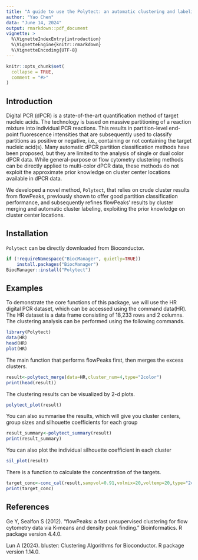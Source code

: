 ```yaml
---
title: "A guide to use the Polytect: an automatic clustering and labeling method for multi-color digital PCR data"
author: "Yao Chen"
data: "June 14, 2024"
output: rmarkdown::pdf_document
vignette: >
  %\VignetteIndexEntry{introduction}
  %\VignetteEngine{knitr::rmarkdown}
  %\VignetteEncoding{UTF-8}
---
```


```r
knitr::opts_chunk$set(
  collapse = TRUE,
  comment = "#>"
)
```

## Introduction
Digital PCR (dPCR) is a state-of-the-art quantification method of target nucleic acids. The technology is based on massive partitioning of a reaction mixture into individual PCR reactions. This results in partition-level end-point fluorescence intensities that are subsequently used to classify partitions as positive or negative, i.e., containing or not containing the target nucleic acid(s). Many automatic dPCR partition classification methods have been proposed, but they are limited to the analysis of single or dual color dPCR data. While general-purpose or flow cytometry clustering methods can be directly applied to multi-color dPCR data, these methods do not exploit the approximate prior knowledge on cluster center locations available in dPCR data. 

We developed a novel method, `Polytect`, that relies on crude cluster results from flowPeaks, previously shown to offer good partition classification performance, and subsequently refines flowPeaks' results by cluster merging and automatic cluster labeling, exploiting the prior knowledge on cluster center locations. 


## Installation
`Polytect` can be directly downloaded from Bioconductor.
```r
if (!requireNamespace("BiocManager", quietly=TRUE))
    install.packages("BiocManager")
BiocManager::install("Polytect")
```

## Examples
To demonstrate the core functions of this package, we will use the HR digital PCR dataset, which can be accessed using the command data(HR). The HR dataset is a data frame consisting of 18,233 rows and 2 columns. The clustering analysis can be performed using the following commands.

```r
library(Polytect)
data(HR)
head(HR)
plot(HR)
```

The main function that performs flowPeaks first, then merges the excess clusters.
```r
result<-polytect_merge(data=HR,cluster_num=4,type="2color")
print(head(result))
```


The clustering results can be visualized by 2-d plots.
```r
polytect_plot(result)
```
You can also summarise the results, which will give you cluster centers, group sizes and silhouette coefficients for each group
```r
result_summary<-polytect_summary(result)
print(result_summary)
```

You can also plot the individual silhouette coefficient in each cluster
```r
sil_plot(result)
```

There is a function to calculate the concentration of the targets.
```r
target_conc<-conc_cal(result,sampvol=0.91,volmix=20,voltemp=20,type="2color")
print(target_conc)
```


## References

Ge Y, Sealfon S (2012). “flowPeaks: a fast unsupervised clustering for flow cytometry data via K-means and density peak finding.” Bioinformatics. R package version 4.4.0.

Lun A (2024). bluster: Clustering Algorithms for Bioconductor. R package version 1.14.0.


